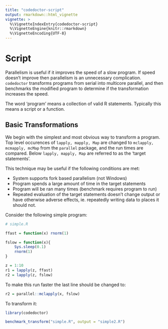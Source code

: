 ```yaml
---
title: "codedoctor-script"
output: rmarkdown::html_vignette
vignette: >
  %\VignetteIndexEntry{codedoctor-script}
  %\VignetteEngine{knitr::rmarkdown}
  %\VignetteEncoding{UTF-8}
---
```


# Script

Parallelism is useful if it improves the speed of a slow program. If speed
doesn't improve then parallelism is an unnecessary complication.
`codedoctor` transforms programs from serial into multicore parallel, and
then benchmarks the modified program to determine if the transformation
increases the speed.

The word 'program' means a collection of valid R statements. Typically this
means a script or a function.

## Basic Transformations

We begin with the simplest and most obvious way to transform a program.
Top level occurences of `lapply, mapply, Map` are changed to `mclapply,
mcmapply, mcMap` from the `parallel` package, and the run times are
compared.  Below `lapply, mapply, Map` are referred to as the 'target
statements'.

This technique may be useful if the following conditions are met:

- System supports fork based parallelism (not Windows)
- Program spends a large amount of time in the target statements
- Program will be ran many times (benchmark requires program to run)
- Repeated evaluation of the target statements doesn't change output or
  have otherwise adverse effects, ie. repeatedly writing data to places it
  should not.

Consider the following simple program:

```R

# simple.R

ffast = function(x) rnorm(1)

fslow = function(x){
    Sys.sleep(0.1)
    rnorm(1)
}

z = 1:10
r1 = lapply(z, ffast)
r2 = lapply(z, fslow)

```

To make this run faster the last line should be changed to:

```R

r2 = parallel::mclapply(x, fslow)

```

To transform it:

```R

library(codedoctor)

benchmark_transform("simple.R", output = "simple2.R")

```
